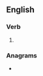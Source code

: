 ==English==

===Verb===
{{head|en|present participle}}

# {{present participle of|decimate|lang=en|nocat=1}}

===Anagrams===
* {{anagrams|en|a=acdegiimnt|medicating}}